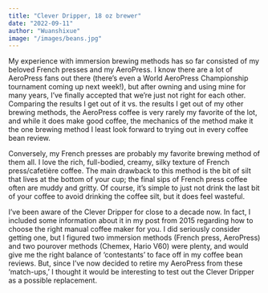 ```yaml
---
title: "Clever Dripper, 18 oz brewer"
date: "2022-09-11"
author: "Wuanshixue"
image: "/images/beans.jpg"
---
```

My experience with immersion brewing methods has so far consisted of my beloved French presses and my AeroPress. I know there are a lot of AeroPress fans out there (there’s even a World AeroPress Championship tournament coming up next week!), but after owning and using mine for many years, I’ve finally accepted that we’re just not right for each other. Comparing the results I get out of it vs. the results I get out of my other brewing methods, the AeroPress coffee is very rarely my favorite of the lot, and while it does make good coffee, the mechanics of the method make it the one brewing method I least look forward to trying out in every coffee bean review.

Conversely, my French presses are probably my favorite brewing method of them all. I love the rich, full-bodied, creamy, silky texture of French press/cafetière coffee. The main drawback to this method is the bit of silt that lives at the bottom of your cup; the final sips of French press coffee often are muddy and gritty. Of course, it’s simple to just not drink the last bit of your coffee to avoid drinking the coffee silt, but it does feel wasteful.

I’ve been aware of the Clever Dripper for close to a decade now. In fact, I included some information about it in my post from 2015 regarding how to choose the right manual coffee maker for you. I did seriously consider getting one, but I figured two immersion methods (French press, AeroPress) and two pourover methods (Chemex, Hario V60) were plenty, and would give me the right balance of ‘contestants’ to face off in my coffee bean reviews. But, since I’ve now decided to retire my AeroPress from these ‘match-ups,’ I thought it would be interesting to test out the Clever Dripper as a possible replacement.
